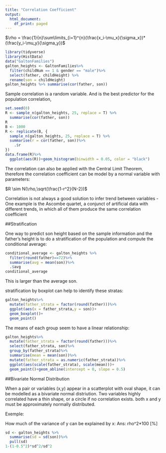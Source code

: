 ```yaml
---
title: "Correlation Coefficient"
output:
  html_document:
    df_print: paged
---
```

  
$\rho = \frac{1}{n}\sum\limits_{i=1}^{n}(\frac{x_i-\mu_x}{\sigma_x})*(\frac{y_i-\mu_y}{\sigma_y})$

```r
library(tidyverse)
library(HistData)
data("GaltonFamilies")
galton_heights <- GaltonFamilies%>%
  filter(childNum == 1 & gender == "male")%>%
  select(father, childHeight) %>%
  rename(son = childHeight)
galton_heights %>% summarise(cor(father, son))

```

Sample correlation is a random variable. And is the best predictor for the population correlation,

```r
set.seed(0)
R <- sample_n(galton_heights, 25, replace = T) %>%
  summarise(cor(father, son))
R
B <- 1000
R <- replicate(B, {
  sample_n(galton_heights, 25, replace = T) %>%
  summarise(r = cor(father, son))%>%
    .$r
})
data.frame(R)%>%
  ggplot(aes(R))+geom_histogram(binwidth = 0.05, color = "black")
```

The correlation can also be applied with the Central Limit Theorem, therefore the correlation coefficient can be model by
a normal variable with parameters:

$R \sim N(\rho,\sqrt(\frac{1-r^2}{N-2})$

Correlation is not always a good solution to infer trend between variables
 - One example is the Ascombe quartet, a conjunct of artificial data with different trends, in which all of them produce the same correlation coefficient
 
##Stratification

One way to predict son height based on the sample information and the father's height is to do a stratification of the population and compute the conditional average:

```r
conditional_average <- galton_heights %>%
  filter(round(father)==72)%>%
  summarise(avg = mean(son))%>%
  .$avg
conditional_average
```
This is larger than the average son.

stratification by boxplot can help to identify these stratas:

```r
galton_heights%>%
  mutate(father_strata = factor(round(father)))%>%
  ggplot(aes(x = father_strata,y = son))+
  geom_boxplot()+
  geom_point()
```

The means of each group seem to have a linear relationship:
```r
galton_heights%>%
  mutate(father_strata = factor(round(father)))%>%
  select(father_strata, son)%>%
  group_by(father_strata)%>%
  summarise(mean = mean(son))%>%
  mutate(father_strata = as.numeric(father_strata))%>%
  ggplot(aes(scale(father_strata), scale(mean)))+
  geom_point()+geom_abline(intercept = 0, slope = 0.5)
```

##Bivariate Normal Distribution

When a pair or variables (x,y) appear in a scatterplot with oval shape, it can be modelled as a bivariate normal distriution. Two variables highly correlated have a thin shape, or a circle if no correlation exists.
both x and y must be approximately normally distributed.

Exemple:

How much of the variance of y can be explained by x:
Ans: rho^2*100 [%]
```r
sd <- galton_heights %>%
  summarise(sd = sd(son))%>%
  pull(sd)
1-(1-0.5^2)*sd^2/sd^2 

```

